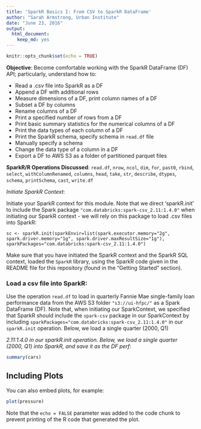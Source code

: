```yaml
---
title: 'SparkR Basics I: From CSV to SparkR DataFrame'
author: "Sarah Armstrong, Urban Institute"
date: "June 23, 2016"
output: 
  html_document: 
    keep_md: yes
---
```


```r
knitr::opts_chunk$set(echo = TRUE)
```


**Objective**: Become comfortable working with the SparkR DataFrame (DF) API; particularly, understand how to:

* Read a .csv file into SparkR as a DF
* Append a DF with additional rows
* Measure dimensions of a DF, print column names of a DF
* Subset a DF by columns
* Rename columns of a DF
* Print a specified number of rows from a DF
* Print basic summary statistics for the numerical columns of a DF
* Print the data types of each column of a DF
* Print the SparkR schema, specify schema in `read.df` file
* Manually specify a schema
* Change the data type of a column in a DF
* Export a DF to AWS S3 as a folder of partitioned parquet files

**SparkR/R Operations Discussed**: `read.df`, `nrow`, `ncol`, `dim`, `for`, `past0`, `rbind`, `select`, `withColumnRenamed`, `columns`, `head`, `take`, `str`, `describe`, `dtypes`, `schema`, `printSchema`, `cast`, `write.df`


 


*Initiate SparkR Context*:

Initiate your SparkR context for this module. Note that we direct 'sparkR.init' to include the Spark package `"com.databricks:spark-csv_2.11:1.4.0"` when initiating our SparkR context - we will rely on this package to load .csv files into SparkR:

`sc <- sparkR.init(sparkEnvir=list(spark.executor.memory="2g", spark.driver.memory="1g", spark.driver.maxResultSize="1g"), sparkPackages="com.databricks:spark-csv_2.11:1.4.0")`

Make sure that you have initiated the SparkR context and the SparkR SQL context, loaded the `SparkR` library, using the SparkR code given in the README file for this repository (found in the "Getting Started" section).


### Load a csv file into SparkR:

Use the operation `read.df` to load in quarterly Fannie Mae single-family loan performance data from the AWS S3 folder `"s3://ui-hfpc/"` as a Spark DataFrame (DF). Note that, when initiating our SparkContext, we specified that SparkR should include the `spark-csv` package in our SparkContext by including `sparkPackages="com.databricks:spark-csv_2.11:1.4.0"` in our `sparkR.init` operation. Below, we load a single quarter (2000, Q1)

_2.11:1.4.0 in our sparkR.init operation. Below, we load a single quarter (2000, Q1) into SparkR, and save it as the DF perf_:





```r
summary(cars)
```

## Including Plots

You can also embed plots, for example:

```r
plot(pressure)
```

Note that the `echo = FALSE` parameter was added to the code chunk to prevent printing of the R code that generated the plot.
